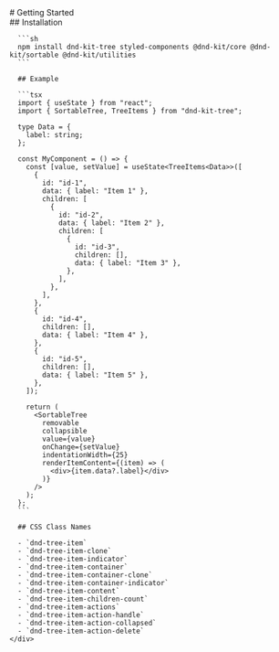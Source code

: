 
<Meta title="Getting Started" />

<div className="sb-container">
  <div className='sb-section-title'>
    # Getting Started
  </div>
  <div className="sb-section">
    <div className="sb-section-content">
      ## Installation

      ```sh
      npm install dnd-kit-tree styled-components @dnd-kit/core @dnd-kit/sortable @dnd-kit/utilities
      ```

      ## Example

      ```tsx
      import { useState } from "react";
      import { SortableTree, TreeItems } from "dnd-kit-tree";

      type Data = {
        label: string;
      };

      const MyComponent = () => {
        const [value, setValue] = useState<TreeItems<Data>>([
          {
            id: "id-1",
            data: { label: "Item 1" },
            children: [
              {
                id: "id-2",
                data: { label: "Item 2" },
                children: [
                  {
                    id: "id-3",
                    children: [],
                    data: { label: "Item 3" },
                  },
                ],
              },
            ],
          },
          {
            id: "id-4",
            children: [],
            data: { label: "Item 4" },
          },
          {
            id: "id-5",
            children: [],
            data: { label: "Item 5" },
          },
        ]);

        return (
          <SortableTree
            removable
            collapsible
            value={value}
            onChange={setValue}
            indentationWidth={25}
            renderItemContent={(item) => (
              <div>{item.data?.label}</div>
            )}
          />
        );
      };
      ```

      ## CSS Class Names

      - `dnd-tree-item`
      - `dnd-tree-item-clone`
      - `dnd-tree-item-indicator`
      - `dnd-tree-item-container`
      - `dnd-tree-item-container-clone`
      - `dnd-tree-item-container-indicator`
      - `dnd-tree-item-content`
      - `dnd-tree-item-children-count`
      - `dnd-tree-item-actions`
      - `dnd-tree-item-action-handle`
      - `dnd-tree-item-action-collapsed`
      - `dnd-tree-item-action-delete`
    </div>
  </div>
</div>

<style>
  {`
  .sb-container {
    margin-bottom: 48px;
  }

  .sb-section {
    width: 100%;
    display: flex;
    flex-direction: row;
    gap: 20px;
  }

  .sb-section-content {
    width: 100%;
  }

  img {
    object-fit: cover;
  }

  .sb-section-title {
    margin-bottom: 32px;
  }

  .sb-section a:not(h1 a, h2 a, h3 a) {
    font-size: 14px;
  }
  `}
</style>

